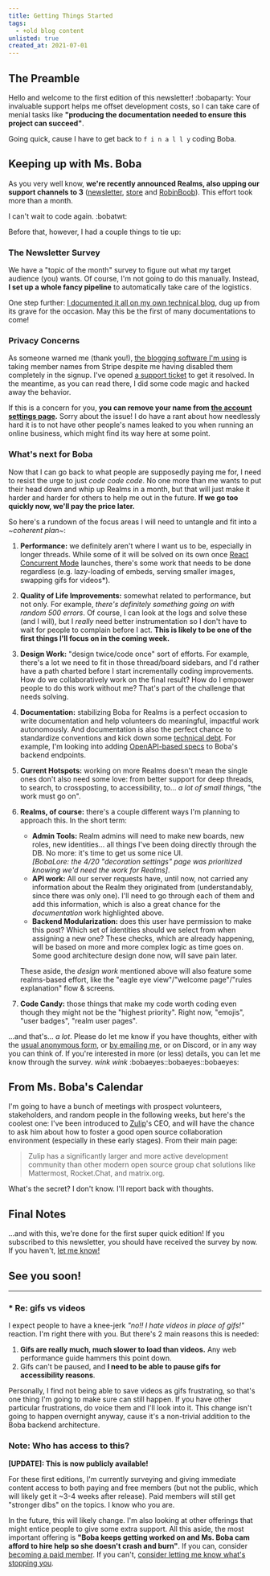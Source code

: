 ```yaml
---
title: Getting Things Started
tags:
  - +old blog content
unlisted: true
created_at: 2021-07-01
---
```


## The Preamble

Hello and welcome to the first edition of this newsletter! :bobaparty:
Your invaluable support helps me offset development costs, so I can take care of
menial tasks like **"producing the documentation needed to ensure this project
can succeed"**.

Going quick, cause I have to get back to `f i n a l l y` coding Boba.

## Keeping up with Ms. Boba

As you very well know, **we're recently announced Realms, also upping our
support channels to 3** ([newsletter](https://essentialrandomness.com/),
[store](https://store.bobaboard.com) and
[RobinBoob](https://robinboob.com)). This effort took more than a
month.

I can't wait to code again. :bobatwt:

Before that, however, I had a couple things to tie up:

### The Newsletter Survey

We have a "topic of the month" survey to figure out what my target audience
(you) wants. Of course, I'm not going to do this manually. Instead, **I set up a
whole fancy pipeline** to automatically take care of the logistics.

One step further: [I documented it all on my own technical
blog](https://dev.to/essentialrandom/sending-subscribers-surveys-with-ghost-pipedream-and-airtable-569i),
dug up from its grave for the occasion. May this be the first of many
documentations to come!

### Privacy Concerns

As someone warned me (thank you!), [the blogging software I'm
using](https://ghost.org) is taking member names from Stripe despite me having
disabled them completely in the signup. I've opened [a support
ticket](https://forum.ghost.org/t/enable-not-saving-members-name-from-stripe/23874/2)
to get it resolved. In the meantime, as you can read there, I did some code
magic and hacked away the behavior.

If this is a concern for you, **you can remove your name from [the account
settings page](https://essentialrandomness.com/account/).** Sorry about the
issue! I do have a rant about how needlessly hard it is to not have other
people's names leaked to you when running an online business, which might find
its way here at some point.

### What's next for Boba

Now that I can go back to what people are supposedly paying me for, I need to
resist the urge to just _code code code_. No one more than me wants to put their
head down and whip up Realms in a month, but that will just make it harder and
harder for others to help me out in the future. **If we go too quickly now,
we'll pay the price later.**

So here's a rundown of the focus areas I will need to untangle and fit into a
_\~coherent plan~_:

1.  **Performance:** we definitely aren't where I want us to be, especially in
    longer threads. While some of it will be solved on its own once [React
    Concurrent
    Mode](https://reactjs.org/blog/2021/06/08/the-plan-for-react-18.html)
    launches, there's some work that needs to be done regardless (e.g.
    lazy-loading of embeds, serving smaller images, swapping gifs for videos\*).
2.  **Quality of Life Improvements:** somewhat related to performance, but not
    only. For example, _there's definitely something going on with random 500
    errors_. Of course, I can look at the logs and solve these (and I will), but
    I _really_ need better instrumentation so I don't have to wait for people to
    complain before I act. **This is likely to be one of the first things I'll
    focus on in the coming week.**
3.  **Design Work:** "design twice/code once" sort of efforts. For example,
    there's a lot we need to fit in those thread/board sidebars, and I'd rather
    have a path charted before I start incrementally coding improvements. How do
    we collaboratively work on the final result? How do I empower people to do
    this work without me? That's part of the challenge that needs solving.
4.  **Documentation:** stabilizing Boba for Realms is a perfect occasion to
    write documentation and help volunteers do meaningful, impactful work
    autonomously. And documentation is also the perfect chance to standardize
    conventions and kick down some [technical
    debt](https://en.wikipedia.org/wiki/Technical_debt). For example, I'm
    looking into adding [OpenAPI-based
    specs](https://oai.github.io/Documentation/start-here.html) to Boba's
    backend endpoints.
5.  **Current Hotspots:** working on more Realms doesn't mean the single ones
    don't also need some love: from better support for deep threads, to search,
    to crossposting, to accessibility, to... _a lot of small things_, "the work
    must go on".
6.  **Realms, of course:** there's a couple different ways I'm planning to
    approach this. In the short term:

    - **Admin Tools:** Realm admins will need to make new boards, new roles, new
      identities... all things I've been doing directly through the DB. No more:
      it's time to get us some nice UI.  
      _\[BobaLore: the 4/20 "decoration settings" page was prioritized knowing
      we'd need the work for Realms\]_.
    - **API work:** All our server requests have, until now, not carried any
      information about the Realm they originated from (understandably, since
      there was only one). I'll need to go through each of them and add this
      information, which is also a great chance for the _documentation_ work
      highlighted above.
    - **Backend Modularization:** does this user have permission to make this
      post? Which set of identities should we select from when assigning a new
      one? These checks, which are already happening, will be based on more and
      more complex logic as time goes on. Some good architecture design done
      now, will save pain later.

    These aside, the _design work_ mentioned above will also feature some
    realms-based effort, like the "eagle eye view"/"welcome page"/"rules
    explanation" flow & screens.

7.  **Code Candy:** those things that make my code worth coding even though they
    might not be the "highest priority". Right now, "emojis", "user badges",
    "realm user pages".

...and that's... _a lot_. Please do let me know if you have thoughts, either
with the [usual anonymous
form](https://docs.google.com/forms/d/e/1FAIpQLSewrGG-34xIgMPm89RLFOokincwAIEfpSh9ho19EGLJOJWTtA/viewform),
or [by emailing me](mailto:essential.randomn3ss@gmail.com), or on Discord, or in any way
you can think of. If you're interested in more (or less) details, you can let me
know through the survey. _wink wink_ :bobaeyes::bobaeyes::bobaeyes:

## From Ms. Boba's Calendar

I'm going to have a bunch of meetings with prospect volunteers, stakeholders,
and random people in the following weeks, but here's the coolest one: I've been
introduced to [Zulip](https://zulip.com/)'s CEO, and will have the chance to ask
him about how to foster a good open source collaboration environment (especially
in these early stages). From their main page:

> Zulip has a significantly larger and more active development community than
> other modern open source group chat solutions like Mattermost, Rocket.Chat,
> and matrix.org.

What's the secret? I don't know. I'll report back with thoughts.

## Final Notes

...and with this, we're done for the first super quick edition! If you
subscribed to this newsletter, you should have received the survey by now. If
you haven't, [let me
know!](https://docs.google.com/forms/d/e/1FAIpQLSewrGG-34xIgMPm89RLFOokincwAIEfpSh9ho19EGLJOJWTtA/viewform)

## See you soon!

---

### \* Re: gifs vs videos

I expect people to have a knee-jerk _"no!! I hate videos in place of gifs!"_
reaction. I'm right there with you. But there's 2 main reasons this is needed:

1.  **Gifs are really much, much slower to load than videos.** Any web
    performance guide hammers this point down.
2.  Gifs can't be paused, and **I need to be able to pause gifs for
    accessibility reasons**.

Personally, I find not being able to save videos as gifs frustrating, so that's
one thing I'm going to make sure can still happen. If you have other particular
frustrations, do voice them and I'll look into it. This change isn't going to
happen overnight anyway, cause it's a non-trivial addition to the Boba backend
architecture.

### Note: Who has access to this?

**\[UPDATE\]: This is now publicly available!**

For these first editions, I'm currently surveying and giving immediate content
access to both paying and free members (but not the public, which will likely
get it ~3-4 weeks after release). Paid members will still get "stronger dibs" on
the topics. I know who you are.

In the future, this will likely change. I'm also looking at other offerings that
might entice people to give some extra support. All this aside, the most
important offering is **"Boba keeps getting worked on and Ms. Boba cam afford to
hire help so she doesn't crash and burn"**. If you can, consider [becoming a
paid member](https://essentialrandomness.com/subscribe/). If you can't,
[consider letting me know what's stopping
you](https://docs.google.com/forms/d/e/1FAIpQLSewrGG-34xIgMPm89RLFOokincwAIEfpSh9ho19EGLJOJWTtA/viewform).

